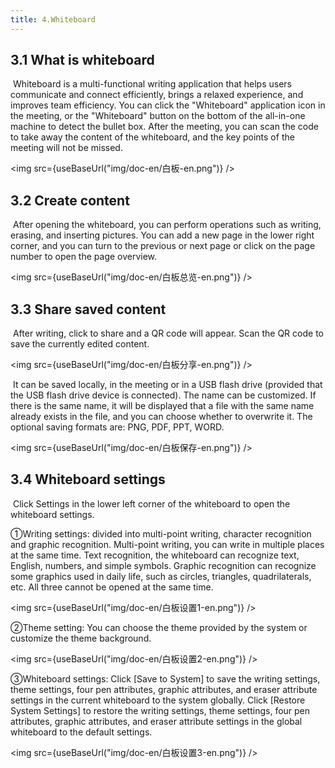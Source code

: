 ```yaml
---
title: 4.Whiteboard
---
```



## 3.1 What is whiteboard

​      Whiteboard is a multi-functional writing application that helps users communicate and connect efficiently, brings a relaxed experience, and improves team efficiency. You can click the "Whiteboard" application icon in the meeting, or the "Whiteboard" button on the bottom of the all-in-one machine to detect the bullet box. After the meeting, you can scan the code to take away the content of the whiteboard, and the key points of the meeting will not be missed.

<img  src={useBaseUrl("img/doc-en/白板-en.png")} />

## 3.2 Create content

​		After opening the whiteboard, you can perform operations such as writing, erasing, and inserting pictures. You can add a new page in the lower right corner, and you can turn to the previous or next page or click on the page number to open the page overview.

<img  src={useBaseUrl("img/doc-en/白板总览-en.png")} />

## 3.3 Share saved content

​      	After writing, click to share and a QR code will appear. Scan the QR code to save the currently edited content.

<img  src={useBaseUrl("img/doc-en/白板分享-en.png")} />

​		It can be saved locally, in the meeting or in a USB flash drive (provided that the USB flash drive device is connected). The name can be customized. If there is the same name, it will be displayed that a file with the same name already exists in the file, and you can choose whether to overwrite it. The optional saving formats are: PNG, PDF, PPT, WORD.

<img  src={useBaseUrl("img/doc-en/白板保存-en.png")} />

## 3.4 Whiteboard settings

​	Click Settings in the lower left corner of the whiteboard to open the whiteboard settings.

①Writing settings: divided into multi-point writing, character recognition and graphic recognition. Multi-point writing, you can write in multiple places at the same time. Text recognition, the whiteboard can recognize text, English, numbers, and simple symbols. Graphic recognition can recognize some graphics used in daily life, such as circles, triangles, quadrilaterals, etc. All three cannot be opened at the same time.

<img  src={useBaseUrl("img/doc-en/白板设置1-en.png")} />

②Theme setting: You can choose the theme provided by the system or customize the theme background.

<img  src={useBaseUrl("img/doc-en/白板设置2-en.png")} />

③Whiteboard settings: Click [Save to System] to save the writing settings, theme settings, four pen attributes, graphic attributes, and eraser attribute settings in the current whiteboard to the system globally. Click [Restore System Settings] to restore the writing settings, theme settings, four pen attributes, graphic attributes, and eraser attribute settings in the global whiteboard to the default settings.

<img  src={useBaseUrl("img/doc-en/白板设置3-en.png")} />